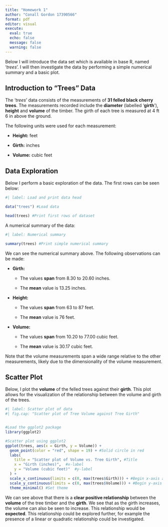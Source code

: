 ```yaml
---
title: "Homework 1"
author: "Conall Gordon 17390566"
format: pdf
editor: visual
execute: 
  eval: true
  echo: false
  message: false
  warning: false
---
```


Below I will introduce the data set which is available in base R, named '*trees*'. I will then investigate the data by performing a simple numerical summary and a basic plot.

## Introduction to "Trees" Data

The '*trees*' data consists of the measurements of **31 felled black cherry trees**. The measurements recorded include the **diameter** (labelled '**girth**'), **height** and **volume** of the timber. The girth of each tree is measured at 4 ft 6 in above the ground.

The following units were used for each measurement:

-   **Height:** feet

-   **Girth:** inches

-   **Volume:** cubic feet

## Data Exploration

Below I perform a basic exploration of the data. The first rows can be seen below:

```r
#| label: Load and print data head

data("trees") #Load data

head(trees) #Print first rows of dataset

```

\newpage

A numerical summary of the data:

```r
#| label: Numerical summary

summary(trees) #Print simple numerical summary
```

We can see the numerical summary above. The following observations can be made:

-   **Girth:**

    -   The values **span** from 8.30 to 20.60 inches.

    -   The **mean** value is 13.25 inches.

-   **Height:**

    -   The values **span** from 63 to 87 feet.

    -   The **mean** value is 76 feet.

-   **Volume:**

    -   The values **span** from 10.20 to 77.00 cubic feet.

    -   The **mean** value is 30.17 cubic feet.

Note that the volume measurements span a wide range relative to the other measurements, likely due to the dimensionality of the volume measurement.

\newpage

## Scatter Plot

Below, I plot the **volume** of the felled trees against their **girth**. This plot allows for the visualization of the relationship between the volume and girth of the trees.

```r
#| label: Scatter plot of data
#| fig.cap: "Scatter plot of Tree Volume against Tree Girth"


#Load the ggplot2 package
library(ggplot2)

#Scatter plot using ggplot2
ggplot(trees, aes(x = Girth, y = Volume)) +
  geom_point(color = "red", shape = 19) + #Solid circle in red
  labs(
    title = "Scatter plot of Volume vs. Tree Girth", #Title
    x = "Girth (inches)",  #x-label
    y = "Volume (cubic feet)"  #y-label
  ) +
  scale_x_continuous(limits = c(0, max(trees$Girth))) + #Begin x-axis at 0
  scale_y_continuous(limits = c(0, max(trees$Volume))) + #Begin y-axis at 0
  theme_minimal() #Set theme


```

We can see above that there is a **clear positive relationship** between the **volume** of the tree timber and the **girth**. We see that as the girth increases, the volume can also be seen to increase. This relationship would be **expected**. This relationship could be explored further, for example the presence of a linear or quadratic relationship could be investigated.
